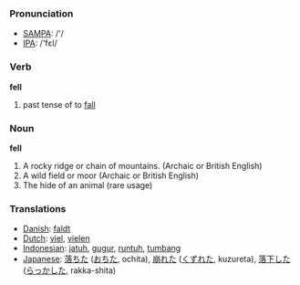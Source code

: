 === Pronunciation ===
*[[w:SAMPA|SAMPA]]: /'/
*[[w:IPA|IPA]]: /'fεl/

=== Verb ===

'''fell'''

# past tense of to [[fall]]

=== Noun ===

'''fell'''

# A rocky ridge or chain of mountains.  (Archaic or British English)
# A wild field or moor (Archaic or British English)
# The hide of an animal (rare usage)

=== Translations ===
*[[Danish]]: [[faldt]]
*[[Dutch]]: [[viel]], [[vielen]]
*[[Indonesian]]: [[jatuh]], [[gugur]], [[runtuh]], [[tumbang]]
*[[Japanese]]: [[落ちた]] ([[おちた]], ochita), [[崩れた]] ([[くずれた]], kuzureta), [[落下]]した ([[らっか]]した, rakka-shita)